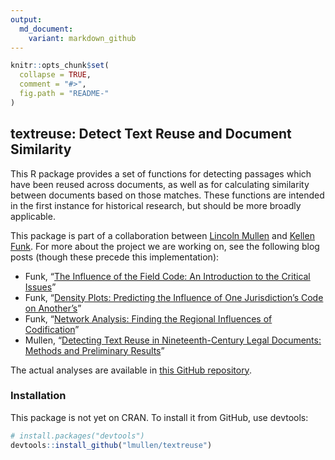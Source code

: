 ```yaml
---
output:
  md_document:
    variant: markdown_github
---
```


<!-- README.md is generated from README.Rmd. Please edit that file -->

```r
knitr::opts_chunk$set(
  collapse = TRUE,
  comment = "#>",
  fig.path = "README-"
)
```

## textreuse: Detect Text Reuse and Document Similarity

This R package provides a set of functions for detecting passages which have been reused across documents, as well as for calculating similarity between documents based on those matches. These functions are intended in the first instance for historical research, but should be more broadly applicable.

This package is part of a collaboration between [Lincoln Mullen](http://lincolnmullen.com) and [Kellen Funk](http://kellenfunk.org). For more about the project we are working on, see the following blog posts (though these precede this implementation):

- Funk, "[The Influence of the Field Code: An Introduction to the Critical Issues](http://kellenfunk.org/field-code/the-influence-of-the-field-code-an-introduction/)"
- Funk, "[Density Plots: Predicting the Influence of One Jurisdiction's Code on Another’s](http://kellenfunk.org/field-code/density-plots/)"
- Funk, "[Network Analysis: Finding the Regional Influences of Codification](http://kellenfunk.org/field-code/network-analysis/)"
- Mullen, "[Detecting Text Reuse in Nineteenth-Century Legal Documents: Methods and Preliminary Results ](http://lincolnmullen.com/blog/detecting-text-reuse-in-legal-documents/)" 

The actual analyses are available in [this GitHub repository](https://github.com/lmullen/civil-procedure-codes).

### Installation

This package is not yet on CRAN. To install it from GitHub, use devtools:

```r
# install.packages("devtools")
devtools::install_github("lmullen/textreuse")
```

